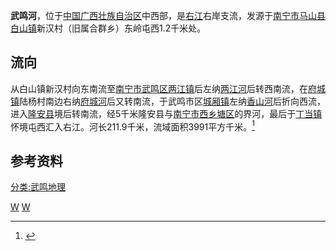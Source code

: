 {{Infobox River
  | river_name      = 武鸣河
  | image_name      = Wu`ming Bridge 2015.6.30.jpg
  | image_size      = 280px
  | caption         = 武鸣河武鸣区河段
  | origin          = [[广西壮族自治区|广西壮族自治区]][[马山县|马山县]][[白山镇_(马山县)|白山镇]]新汉村
  | mouth           = 广西壮族自治区[[隆安县|隆安县]][[丁当镇|丁当镇]]怀境[[右江_(河流)|右江]]
  | basin_countries = 广西马山县、宾阳县、上林县、武鸣县、隆安县
  | length          = 211.9 km
  | elevation       = 
  | mouth_elevation = 
  | discharge       = 
  | watershed       = 3991 km<sup>2</sup>
}}
'''武鸣河'''，位于[[中国|中国]][[广西壮族自治区|广西壮族自治区]]中西部，是[[右江_(河流)|右江]]右岸支流，发源于[[南宁市|南宁市]][[马山县|马山县]][[白山镇_(马山县)|白山镇]]新汉村（旧属合群乡）东岭屯西1.2千米处。

==流向==
从白山镇新汉村向东南流至[[南宁市|南宁市]][[武鸣区|武鸣区]][[两江镇_(武鸣县)|两江镇]]后左纳[[两江河_(武鸣河)|两江河]]后转西南流，在[[府城镇_(武鸣县)|府城镇]]陆杨村南边右纳[[府城河_(武鸣河)|府城河]]后又转南流，于武鸣市区[[城厢镇_(武鸣县)|城厢镇]]左纳[[香山河_(武鸣河)|香山河]]后折向西流，进入[[隆安县|隆安县]]境后转南流，经5千米隆安县与[[南宁市|南宁市]][[西乡塘区|西乡塘区]]的界河，最后于[[丁当镇|丁当镇]]怀境屯西汇入右江。河长211.9千米，流域面积3991平方千米。<ref name="中国河湖大典">{{cite book zh |author=《[[中国河湖大典|中国河湖大典]]》编纂委员会 |title=《中国河湖大典·珠江卷》 |format=M|edition=1 |location=北京 |publisher=中国水利水电出版社 |date=2013年1月 |pages=140页 |id= ISBN 978-7-5170-0561-2}}</ref>

==参考资料==
{{reflist}}

[[Category:右江水系|W]]
[[Category:广西河流|W]]
[[分类:武鸣地理|分类:武鸣地理]]